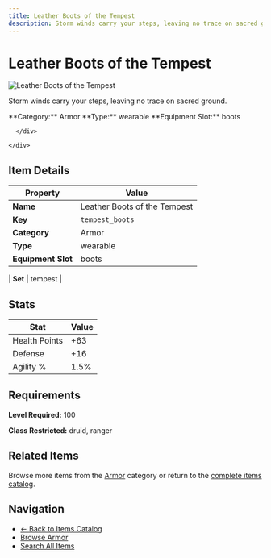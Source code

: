 ```yaml
---
title: Leather Boots of the Tempest
description: Storm winds carry your steps, leaving no trace on sacred ground.
---
```


# Leather Boots of the Tempest

<div className="flex items-start gap-6 mb-8">
  <div className="flex-shrink-0">
    <img src="/assets/resources/crafting/light_armour/boots/tempest_boots.png" alt="Leather Boots of the Tempest" className="w-24 h-24 border rounded-lg" />
  </div>
  <div className="flex-1">
    <div className="space-y-2">
      <p className="text-lg text-muted-foreground">Storm winds carry your steps, leaving no trace on sacred ground.</p>
      <div className="flex flex-wrap gap-4 text-sm">
        <span className="px-2 py-1 bg-blue-100 dark:bg-blue-900 rounded-md">
          **Category:** Armor
        </span>
        <span className="px-2 py-1 bg-green-100 dark:bg-green-900 rounded-md">
          **Type:** wearable
        </span>
        <span className="px-2 py-1 bg-purple-100 dark:bg-purple-900 rounded-md">
          **Equipment Slot:** boots
        </span>
        
      </div>
      
    </div>
  </div>
</div>

## Item Details

| Property | Value |
|----------|-------|
| **Name** | Leather Boots of the Tempest |
| **Key** | `tempest_boots` |
| **Category** | Armor |
| **Type** | wearable |
| **Equipment Slot** | boots |


| **Set** | tempest |

## Stats

| Stat | Value |
|------|-------|
| Health Points | +63 |
| Defense | +16 |
| Agility % | 1.5% |

## Requirements

**Level Required:** 100

**Class Restricted:** druid, ranger

## Related Items

Browse more items from the [Armor](/items#armor) category or return to the [complete items catalog](/items).

## Navigation

- [← Back to Items Catalog](/items)
- [Browse Armor](/items#armor)
- [Search All Items](/items)
